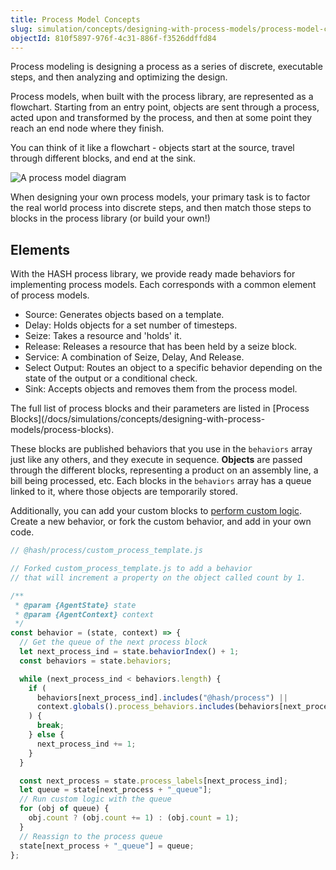 ```yaml
---
title: Process Model Concepts
slug: simulation/concepts/designing-with-process-models/process-model-concepts
objectId: 810f5897-976f-4c31-886f-f3526ddffd84
---
```


Process modeling is designing a process as a series of discrete, executable steps, and then analyzing and optimizing the design.

Process models, when built with the process library, are represented as a flowchart. Starting from an entry point, objects are sent through a process, acted upon and transformed by the process, and then at some point they reach an end node where they finish.

You can think of it like a flowchart - objects start at the source, travel through different blocks, and end at the sink.

![A process model diagram](https://cdn-us1.hash.ai/site/docs/hash-bpmn-example.png)

When designing your own process models, your primary task is to factor the real world process into discrete steps, and then match those steps to blocks in the process library \(or build your own!\)

## Elements

With the HASH process library, we provide ready made behaviors for implementing process models. Each corresponds with a common element of process models.

- Source: Generates objects based on a template.
- Delay: Holds objects for a set number of timesteps.
- Seize: Takes a resource and 'holds' it.
- Release: Releases a resource that has been held by a seize block.
- Service: A combination of Seize, Delay, And Release.
- Select Output: Routes an object to a specific behavior depending on the state of the output or a conditional check.
- Sink: Accepts objects and removes them from the process model.

<Hint style="info">
  The full list of process blocks and their parameters are listed in [Process
  Blocks](/docs/simulations/concepts/designing-with-process-models/process-blocks).
</Hint>

These blocks are published behaviors that you use in the `behaviors` array just like any others, and they execute in sequence. **Objects** are passed through the different blocks, representing a product on an assembly line, a bill being processed, etc. Each blocks in the `behaviors` array has a queue linked to it, where those objects are temporarily stored.

Additionally, you can add your custom blocks to [perform custom logic](/docs/simulations/concepts/designing-with-process-models/custom-behaviors). Create a new behavior, or fork the custom behavior, and add in your own code.

```javascript
// @hash/process/custom_process_template.js

// Forked custom_process_template.js to add a behavior
// that will increment a property on the object called count by 1.

/**
 * @param {AgentState} state
 * @param {AgentContext} context
 */
const behavior = (state, context) => {
  // Get the queue of the next process block
  let next_process_ind = state.behaviorIndex() + 1;
  const behaviors = state.behaviors;

  while (next_process_ind < behaviors.length) {
    if (
      behaviors[next_process_ind].includes("@hash/process") ||
      context.globals().process_behaviors.includes(behaviors[next_process_ind])
    ) {
      break;
    } else {
      next_process_ind += 1;
    }
  }

  const next_process = state.process_labels[next_process_ind];
  let queue = state[next_process + "_queue"];
  // Run custom logic with the queue
  for (obj of queue) {
    obj.count ? (obj.count += 1) : (obj.count = 1);
  }
  // Reassign to the process queue
  state[next_process + "_queue"] = queue;
};
```
